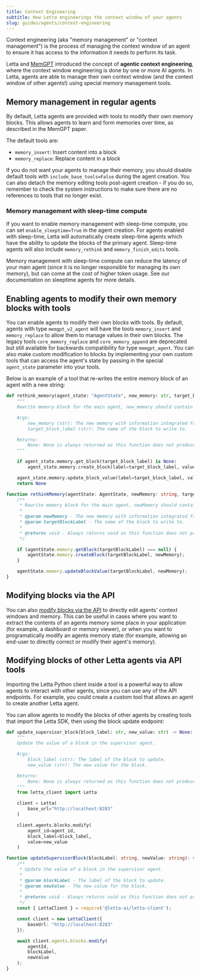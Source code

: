 ```yaml
---
title: Context Engineering
subtitle: How Letta engineerings the context window of your agents
slug: guides/agents/context-engineering
---
```


Context engineering (aka "memory management" or "context management") is the process of managing the context window of an agent to ensure it has access to the information it needs to perform its task.

Letta and [MemGPT](https://arxiv.org/abs/2310.08560) introduced the concept of **agentic context engineering**, where the context window engineering is done by one or more AI agents. In Letta, agents are able to manage their own context window (and the context window of other agents!) using special memory management tools.

## Memory management in regular agents
By default, Letta agents are provided with tools to modify their own memory blocks. This allows agents to learn and form memories over time, as described in the MemGPT paper.

The default tools are:
* `memory_insert`: Insert content into a block
* `memory_replace`: Replace content in a block

If you do not want your agents to manage their memory, you should disable default tools with `include_base_tools=False` during the agent creation. You can also detach the memory editing tools post-agent creation - if you do so, remember to check the system instructions to make sure there are no references to tools that no longer exist.

### Memory management with sleep-time compute
If you want to enable memory management with sleep-time compute, you can set `enable_sleeptime=True` in the agent creation. For agents enabled with sleep-time, Letta will automatically create sleep-time agents which have the ability to update the blocks of the primary agent. Sleep-time agents will also include `memory_rethink` and `memory_finish_edits` tools.

Memory management with sleep-time compute can reduce the latency of your main agent (since it is no longer responsible for managing its own memory), but can come at the cost of higher token usage. See our documentation on sleeptime agents for more details.

## Enabling agents to modify their own memory blocks with tools
You can enable agents to modify their own blocks with tools. By default, agents with type `memgpt_v2_agent` will have the tools `memory_insert` and `memory_replace` to allow them to manage values in their own blocks. The legacy tools `core_memory_replace` and `core_memory_append` are deprecated but still available for backwards compatibility for type `memgpt_agent`. You can also make custom modification to blocks by implementing your own custom tools that can access the agent's state by passing in the special `agent_state` parameter into your tools.

Below is an example of a tool that re-writes the entire memory block of an agent with a new string:
<CodeGroup>
```python Python
def rethink_memory(agent_state: "AgentState", new_memory: str, target_block_label: str) -> None:
    """
    Rewrite memory block for the main agent, new_memory should contain all current information from the block that is not outdated or inconsistent, integrating any new information, resulting in a new memory block that is organized, readable, and comprehensive.

    Args:
        new_memory (str): The new memory with information integrated from the memory block. If there is no new information, then this should be the same as the content in the source block.
        target_block_label (str): The name of the block to write to.

    Returns:
        None: None is always returned as this function does not produce a response.
    """

    if agent_state.memory.get_block(target_block_label) is None:
        agent_state.memory.create_block(label=target_block_label, value=new_memory)

    agent_state.memory.update_block_value(label=target_block_label, value=new_memory)
    return None
```
```typescript TypeScript
function rethinkMemory(agentState: AgentState, newMemory: string, targetBlockLabel: string): void {
    /**
     * Rewrite memory block for the main agent, newMemory should contain all current information from the block that is not outdated or inconsistent, integrating any new information, resulting in a new memory block that is organized, readable, and comprehensive.
     *
     * @param newMemory - The new memory with information integrated from the memory block. If there is no new information, then this should be the same as the content in the source block.
     * @param targetBlockLabel - The name of the block to write to.
     *
     * @returns void - Always returns void as this function does not produce a response.
     */

    if (agentState.memory.getBlock(targetBlockLabel) === null) {
        agentState.memory.createBlock(targetBlockLabel, newMemory);
    }

    agentState.memory.updateBlockValue(targetBlockLabel, newMemory);
}
```
</CodeGroup>

## Modifying blocks via the API
You can also [modify blocks via the API](/api-reference/agents/blocks/modify) to directly edit agents' context windows and memory. This can be useful in cases where you want to extract the contents of an agents memory some place in your application (for example, a dashboard or memory viewer), or when you want to programatically modify an agents memory state (for example, allowing an end-user to directly correct or modify their agent's memory).

## Modifying blocks of other Letta agents via API tools

<Tip>
Importing the Letta Python client inside a tool is a powerful way to allow agents to interact with other agents, since you can use any of the API endpoints. For example, you could create a custom tool that allows an agent to create another Letta agent.
</Tip>

You can allow agents to modify the blocks of other agents by creating tools that import the Letta SDK, then using the block update endpoint:
<CodeGroup>
```python Python
def update_supervisor_block(block_label: str, new_value: str) -> None:
    """
    Update the value of a block in the supervisor agent.

    Args:
        block_label (str): The label of the block to update.
        new_value (str): The new value for the block.

    Returns:
        None: None is always returned as this function does not produce a response.
    """
    from letta_client import Letta

    client = Letta(
        base_url="http://localhost:8283"
    )

    client.agents.blocks.modify(
        agent_id=agent_id,
        block_label=block_label,
        value=new_value
    )
```
```typescript TypeScript
function updateSupervisorBlock(blockLabel: string, newValue: string): void {
    /**
     * Update the value of a block in the supervisor agent.
     *
     * @param blockLabel - The label of the block to update.
     * @param newValue - The new value for the block.
     *
     * @returns void - Always returns void as this function does not produce a response.
     */
    const { LettaClient } = require('@letta-ai/letta-client');

    const client = new LettaClient({
        baseUrl: "http://localhost:8283"
    });

    await client.agents.blocks.modify(
        agentId,
        blockLabel,
        newValue
    );
}
```
</CodeGroup>
